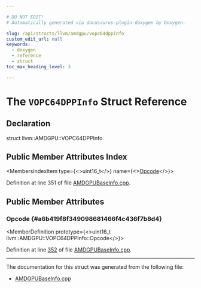 ```yaml
---

# DO NOT EDIT!
# Automatically generated via docusaurus-plugin-doxygen by Doxygen.

slug: /api/structs/llvm/amdgpu/vopc64dppinfo
custom_edit_url: null
keywords:
  - doxygen
  - reference
  - struct
toc_max_heading_level: 3

---
```





# The `VOPC64DPPInfo` Struct Reference

<DoxygenPage pluginConfig={pluginConfig}>



## Declaration

<CodeBlock>struct llvm::AMDGPU::VOPC64DPPInfo</CodeBlock>

## Public Member Attributes Index

<MembersIndex>

<MembersIndexItem
  type={<>uint16&#95;t</>}
  name={<><a href="#a6b419f8f349098681466f4c436f7b8d4">Opcode</a></>}>
</MembersIndexItem>

</MembersIndex>


Definition at line 351 of file <a href="/docs/api/files/lib/lib/target/lib/target/amdgpu/lib/target/amdgpu/utils/amdgpubaseinfo-cpp">AMDGPUBaseInfo.cpp</a>.

<SectionDefinition>

## Public Member Attributes

### Opcode {#a6b419f8f349098681466f4c436f7b8d4}

<MemberDefinition
  prototype={<>uint16&#95;t llvm::AMDGPU::VOPC64DPPInfo::Opcode</>}>

Definition at line <a href="/docs/api/files/lib/lib/target/lib/target/amdgpu/lib/target/amdgpu/utils/amdgpubaseinfo-cpp/#l00352">352</a> of file <a href="/docs/api/files/lib/lib/target/lib/target/amdgpu/lib/target/amdgpu/utils/amdgpubaseinfo-cpp">AMDGPUBaseInfo.cpp</a>.
</MemberDefinition>

</SectionDefinition>

<hr/>

The documentation for this struct was generated from the following file:

<ul>
<li><a href="/docs/api/files/lib/lib/target/lib/target/amdgpu/lib/target/amdgpu/utils/amdgpubaseinfo-cpp">AMDGPUBaseInfo.cpp</a></li>
</ul>

</DoxygenPage>
